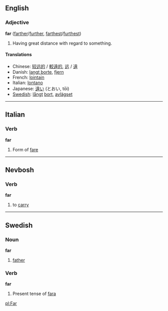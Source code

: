 ==English==
===Adjective===
'''far''' ([[farther]]/[[further]], [[farthest]]/[[furthest]])

#Having great distance with regard to something.

====Translations====
*Chinese: [[较远的]] / [[較遠的]], [[远]] / [[遠]]
* Danish: [[langt borte]], [[fjern]]
*French: [[lointain]]
*Italian: [[lontano]]
*Japanese: [[遠い]] (とおい, tōi)
*[[Swedish]]: [[långt]] [[bort]], [[avlägset]]

----

==Italian==
=== Verb ===
'''far'''

#Form of [[fare]]

----

==Nevbosh==
===Verb===
'''far'''

#to [[carry]]

----
==Swedish==
===Noun===
'''far'''

#[[father]]

===Verb===
'''far'''

#Present tense of [[fara#verb|fara]]

[[pl:Far]]